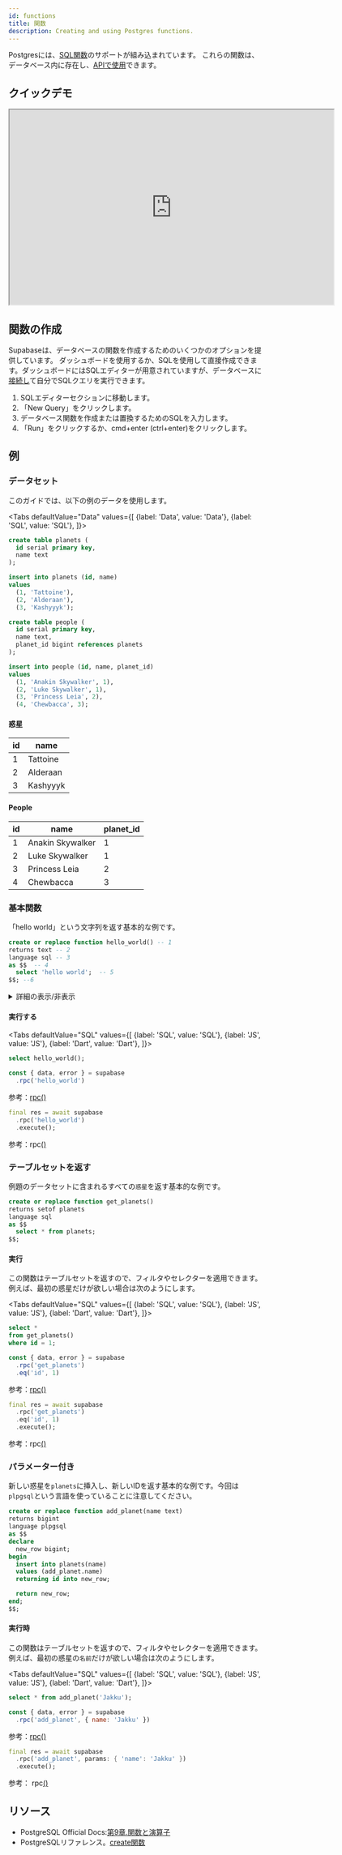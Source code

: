 ```yaml
---
id: functions
title: 関数
description: Creating and using Postgres functions.
---
```




Postgresには、[SQL関数](https://www.postgresql.org/docs/current/sql-createfunction.html)のサポートが組み込まれています。
これらの関数は、データベース内に存在し、[APIで使用](/docs/reference/javascript/rpc)できます。

## クイックデモ

<iframe
  className="w-full video-with-border"
  width="640"
  height="385"
  src="https://www.youtube-nocookie.com/embed/MJZCCpCYEqk"
  frameBorder="1"
  allow="accelerometer; autoplay; clipboard-write; encrypted-media; gyroscope; picture-in-picture"
  allowFullScreen
></iframe>

## 関数の作成

Supabaseは、データベースの関数を作成するためのいくつかのオプションを提供しています。
ダッシュボードを使用するか、SQLを使用して直接作成できます。ダッシュボードにはSQLエディターが用意されていますが、データベースに[接続し](/docs/guides/database/connecting/connecting-to-postgres)て自分でSQLクエリを実行できます。


1. SQLエディターセクションに移動します。
2. 「New Query」をクリックします。
3. データベース関数を作成または置換するためのSQLを入力します。
4. 「Run」をクリックするか、cmd+enter (ctrl+enter)をクリックします。

## 例

### データセット

このガイドでは、以下の例のデータを使用します。


<Tabs
defaultValue="Data"
values={[
  {label: 'Data', value: 'Data'},
  {label: 'SQL', value: 'SQL'},
]}>

<TabItem value="SQL">

```sql
create table planets (
  id serial primary key,
  name text
);

insert into planets (id, name) 
values 
  (1, 'Tattoine'),
  (2, 'Alderaan'),
  (3, 'Kashyyyk');

create table people (
  id serial primary key,
  name text,
  planet_id bigint references planets
);

insert into people (id, name, planet_id) 
values 
  (1, 'Anakin Skywalker', 1),
  (2, 'Luke Skywalker', 1),
  (3, 'Princess Leia', 2),
  (4, 'Chewbacca', 3);
```

</TabItem>
<TabItem value="Data">

<h4>惑星</h4>

| id    | name | 
| ----  | ---- | 
|    1 | Tattoine | 
|    2 | Alderaan  | 
|    3 | Kashyyyk | 

<h4>People</h4>

| id    | name | planet_id |
| ----  | ---- | ---- | 
|    1 | Anakin Skywalker | 1 | 
|    2 | Luke Skywalker  | 1 | 
|    3 | Princess Leia | 2 | 
|    4 | Chewbacca | 3 | 

</TabItem>

</Tabs>

### 基本関数

「hello world」という文字列を返す基本的な例です。

```sql
create or replace function hello_world() -- 1
returns text -- 2
language sql -- 3
as $$  -- 4
  select 'hello world';  -- 5
$$; --6

```

<details>
<summary>詳細の表示/非表示</summary>

最も基本的な関数は、以下の部分で構成されています。

1. `関数 hello_world() を作成または置換し`ます。`hello_world`は関数の名前です。新規に関数を作成する場合は`create`、既存の関数を置き換える場合は`replace`を使用します。また、`createとreplace`を併用することで、どちらかを処理できます。
2. は`テキストを返し`ます。この関数が返すデータの種類です。何も返さない場合は、`voidを返し`ます。
3. `language sql`:関数本体で使用される言語です。`plpgsql`、`plv8`、`plpython`などの手続き型言語の場合もあります。
4. `as $$:`関数のラッパーです。`$$`記号で囲まれたものは、関数本体の一部となります。
5. `select 'hello world'; :` 単純な関数本体です。関数本体内の最後の`select`文は、それに続く文がない場合に返されます。
6. `$$; :` 関数ラッパーの閉じたシンボルです。

</details>

#### 実行する

<Tabs
defaultValue="SQL"
values={[
  {label: 'SQL', value: 'SQL'},
  {label: 'JS', value: 'JS'},
  {label: 'Dart', value: 'Dart'},
]}>

<TabItem value="SQL">

```sql
select hello_world();
```

</TabItem>
<TabItem value="JS">

```js 
const { data, error } = supabase
  .rpc('hello_world')
```

参考：[rpc()](/docs/reference/javascript/rpc)

</TabItem>
<TabItem value="Dart">

```dart 
final res = await supabase
  .rpc('hello_world')
  .execute();
```

参考：rpc[()](/docs/reference/dart/rpc)

</TabItem>

</Tabs>


### テーブルセットを返す

例題のデータセットに含まれるすべての`惑星`を返す基本的な例です。

```sql
create or replace function get_planets() 
returns setof planets
language sql
as $$
  select * from planets;
$$;
```

#### 実行

この関数はテーブルセットを返すので、フィルタやセレクターを適用できます。例えば、最初の惑星だけが欲しい場合は次のようにします。

<Tabs
defaultValue="SQL"
values={[
  {label: 'SQL', value: 'SQL'},
  {label: 'JS', value: 'JS'},
  {label: 'Dart', value: 'Dart'},
]}>

<TabItem value="SQL">

```sql
select *
from get_planets()
where id = 1;
```

</TabItem>
<TabItem value="JS">

```js 
const { data, error } = supabase
  .rpc('get_planets')
  .eq('id', 1)
```

参考：[rpc()](/docs/reference/javascript/rpc)

</TabItem>
<TabItem value="Dart">

```dart 
final res = await supabase
  .rpc('get_planets')
  .eq('id', 1)
  .execute();
```

参考：rpc[()](/docs/reference/dart/rpc)

</TabItem>

</Tabs>


### パラメーター付き

新しい惑星を`planets`に挿入し、新しいIDを返す基本的な例です。今回は`plpgsql`という言語を使っていることに注意してください。

```sql
create or replace function add_planet(name text) 
returns bigint
language plpgsql
as $$
declare 
  new_row bigint;
begin
  insert into planets(name)
  values (add_planet.name)
  returning id into new_row;

  return new_row;
end;
$$;
```

#### 実行時

この関数はテーブルセットを返すので、フィルタやセレクターを適用できます。例えば、最初の惑星の`名前`だけが欲しい場合は次のようにします。

<Tabs
defaultValue="SQL"
values={[
  {label: 'SQL', value: 'SQL'},
  {label: 'JS', value: 'JS'},
  {label: 'Dart', value: 'Dart'},
]}>

<TabItem value="SQL">

```sql
select * from add_planet('Jakku');
```

</TabItem>
<TabItem value="JS">

```js 
const { data, error } = supabase
  .rpc('add_planet', { name: 'Jakku' })
```

参考：[rpc()](/docs/reference/javascript/rpc)

</TabItem>
<TabItem value="Dart">

```dart 
final res = await supabase
  .rpc('add_planet', params: { 'name': 'Jakku' })
  .execute();
```

参考： rpc[()](/docs/reference/dart/rpc)

</TabItem>

</Tabs>


## リソース

- PostgreSQL Official Docs:[第9章.関数と演算子](https://www.postgresql.org/docs/current/functions.html)
- PostgreSQLリファレンス。[create関数](https://www.postgresql.org/docs/9.1/sql-createfunction.html)
